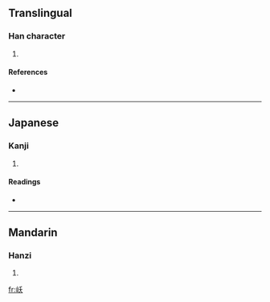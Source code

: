 ==Translingual==

===Han character===
{{Han char|rn=46|rad=山|as=04|sn=7|four=2273<sub>4</sub>|canj=山竹大 (UHK)}}

# {{defn|Han|sort=山04}}

====References====
* {{Han ref|kx=0308.060|dkj=07916|hdz=10763.130|uh=5C86|ud=23686|bh=CAC7|bd=51911}}

----

==Japanese==

===Kanji===
{{ja-kanji|grade=|rs=山04}}

# {{defn|Japanese|sort=山04}}

====Readings====
* {{ja-readings|on=[[えう]] (eu)|kun=}}

----

==Mandarin==

===Hanzi===
{{cmn-hanzi|pin=[[yǎo]] ([[yao3]])|wg=yao<sup>3</sup>}}

# {{defn|Mandarin|sort=山04}}

[[fr:岆]]